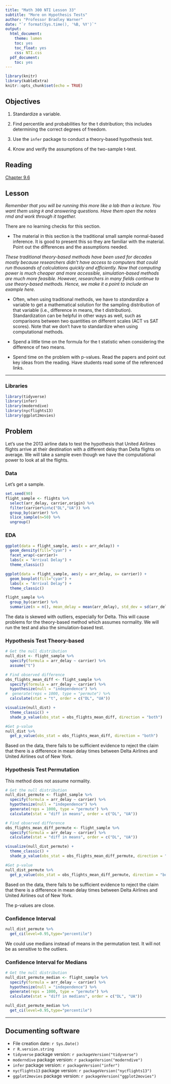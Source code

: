 ```yaml
---
title: "Math 300 NTI Lesson 33"
subtitle: "More on Hypothesis Tests"
author: "Professor Bradley Warner"
date: "`r format(Sys.time(), '%B, %Y')`"
output:
  html_document:
    theme: lumen
    toc: yes
    toc_float: yes
    css: NTI.css
  pdf_document:
    toc: yes
---
```


```r
library(knitr)
library(kableExtra)
knitr::opts_chunk$set(echo = TRUE)
```

## Objectives

1. Standardize a variable. 

2. Find percentile and probabilities for the t distribution; this includes determining the correct degrees of freedom.

3. Use the `infer` package to conduct a theory-based hypothesis test.

4. Know and verify the assumptions of the two-sample t-test.

## Reading

[Chapter 9.6](https://moderndive.com/9-hypothesis-testing.html#nhst-conclusion)

## Lesson

*Remember that you will be running this more like a lab than a lecture. You want them using `R` and answering questions. Have them open the notes rmd and work through it together.*

There are no learning checks for this section.

-   The material in this section is the traditional small sample normal-based inference. It is good to present this so they are familiar with the material. Point out the differences and the assumptions needed.

*These traditional theory-based methods have been used for decades mostly because researchers didn't have access to computers that could run thousands of calculations quickly and efficiently. Now that computing power is much cheaper and more accessible, simulation-based methods are much more feasible. However, researchers in many fields continue to use theory-based methods. Hence, we make it a point to include an example here.*

-   Often, when using traditional methods, we have to *standardize* a variable to get a mathematical solution for the sampling distribution of that variable (i.e., difference in means, the t distribution). Standardization can be helpful in other ways as well, such as comparisons between two quantities on different scales (ACT vs SAT scores). Note that we don't have to standardize when using computational methods. 

-   Spend a little time on the formula for the t statistic when considering the difference of two means. 

-   Spend time on the problem with p-values. Read the papers and point out key ideas from the reading. Have students read some of the referenced links.

------------------------------------------------------------------------

### Libraries

```r
library(tidyverse)
library(infer)
library(moderndive)
library(nycflights13)
library(ggplot2movies)
```

## Problem

Let's use the 2013 airline data to test the hypothesis that United Airlines flights arrive at their destination with a different delay than Delta flights on average. We will take a sample even though we have the computational power to look at all the flights.

### Data

Let's get a sample.

```r
set.seed(90)
flight_sample <- flights %>%
  select(arr_delay, carrier,origin) %>%
  filter(carrier%in%c("DL","UA")) %>%
  group_by(carrier) %>%
  slice_sample(n=50) %>%
  ungroup()
```

### EDA

```r
ggplot(data = flight_sample, aes(x = arr_delay)) +
  geom_density(fill="cyan") +
  facet_wrap(~carrier)+
  labs(x = "Arrival Delay") +
  theme_classic()
```

```r
ggplot(data = flight_sample, aes(y = arr_delay, x= carrier)) +
  geom_boxplot(fill="cyan") +
  labs(x = "Arrival Delay") +
  theme_classic()
```

```r
flight_sample %>% 
  group_by(carrier) %>% 
  summarize(n = n(), mean_delay = mean(arr_delay), std_dev = sd(arr_delay))
```

The data is skewed with outliers, especially for Delta. This will cause problems for the theory-based method which assumes normality. We will run the test and also the simulation-based test.

### Hypothesis Test Theory-based

```r
# Get the null distribution
null_dist <- flight_sample %>%
  specify(formula = arr_delay ~ carrier) %>%
  assume("t")
```

```r
# Find observed difference
obs_flights_mean_diff <- flight_sample %>% 
  specify(formula = arr_delay ~ carrier) %>% 
  hypothesize(null = "independence") %>% 
#  generate(reps = 1000, type = "permute") %>% 
  calculate(stat = "t", order = c("DL", "UA"))
```

```r
visualize(null_dist) +
  theme_classic() +
  shade_p_value(obs_stat = obs_flights_mean_diff, direction = "both")
```

```r
#Get p-value
null_dist %>% 
  get_p_value(obs_stat = obs_flights_mean_diff, direction = "both")
```

Based on the data, there fails to be sufficient evidence to reject the claim that there is a difference in mean delay times between Delta Airlines and United Airlines out of New York.

### Hypothesis Test Permutation

This method does not assume normality.

```r
# Get the null distribution
null_dist_permute <- flight_sample %>% 
  specify(formula = arr_delay ~ carrier) %>% 
  hypothesize(null = "independence") %>% 
  generate(reps = 1000, type = "permute") %>% 
  calculate(stat = "diff in means", order = c("DL", "UA"))
```

```r
# Find observed difference
obs_flights_mean_diff_permute <- flight_sample %>% 
  specify(formula = arr_delay ~ carrier) %>% 
  calculate(stat = "diff in means", order = c("DL", "UA"))
```


```r
visualize(null_dist_permute) +
  theme_classic() +
  shade_p_value(obs_stat = obs_flights_mean_diff_permute, direction = "both")
```

```r
#Get p-value
null_dist_permute %>% 
  get_p_value(obs_stat = obs_flights_mean_diff_permute, direction = "both")
```

Based on the data, there fails to be sufficient evidence to reject the claim that there is a difference in mean delay times between Delta Airlines and United Airlines out of New York.

The p-values are close.

### Confidence Interval

```r
null_dist_permute %>% 
  get_ci(level=0.95,type="percentile")
```

We could use medians instead of means in the permutation test. It will not be as sensitive to the outliers.

### Confidence Interval for Medians

```r
# Get the null distribution
null_dist_permute_median <- flight_sample %>% 
  specify(formula = arr_delay ~ carrier) %>% 
  hypothesize(null = "independence") %>% 
  generate(reps = 1000, type = "permute") %>% 
  calculate(stat = "diff in medians", order = c("DL", "UA"))
```

```r
null_dist_permute_median %>% 
  get_ci(level=0.95,type="percentile")
```

------------------------------------------------------------------------

## Documenting software

-   File creation date: `r Sys.Date()`
-   `r R.version.string`
-   `tidyverse` package version: `r packageVersion("tidyverse")`
-   `moderndive` package version: `r packageVersion("moderndive")`
-   `infer` package version: `r packageVersion("infer")`
-   `nycflights13` package version: `r packageVersion("nycflights13")`
-   `ggplot2movies` package version: `r packageVersion("ggplot2movies")`
